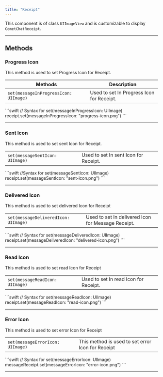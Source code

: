 ```yaml
---
title: "Receipt"
---
```


This component is of class `UIImageView` and is customizable to display `CometChatReceipt`.

***

## Methods

### Progress Icon

This method is used to set Progress Icon for Receipt.

| Methods                               | Description                               |
| ------------------------------------- | ----------------------------------------- |
| `set(messageInProgressIcon: UIImage)` | Used to set In Progress Icon for Receipt. |

<Tabs>
<Tab title="Swift">
```swift
// Syntax for  set(messageInProgressIcon: UIImage)
receipt.set(messageInProgressIcon: "progress-icon.png")
```

</Tab>

</Tabs>

***

### Sent Icon

This method is used to set sent Icon for Receipt.

|                                 |                                       |
| ------------------------------- | ------------------------------------- |
| `set(messageSentIcon: UIImage)` | Used to set In sent Icon for Receipt. |

<Tabs>
<Tab title="Swift">
```swift
//Syntax for  set(messageSentIcon: UIImage)
receipt.set(messageSentIcon: "sent-icon.png")
```

</Tab>

</Tabs>

***

### Delivered Icon

This method is used to set delivered Icon for Receipt

|                                      |                                                    |
| ------------------------------------ | -------------------------------------------------- |
| `set(messageDeliveredIcon: UIImage)` | Used to set In delivered Icon for Message Receipt. |

<Tabs>
<Tab title="Swift">
```swift
// Syntax for  set(messageDeliveredIcon: UIImage)
receipt.set(messageDeliveredIcon: "delivered-icon.png")
```

</Tab>

</Tabs>

***

### Read Icon

This method is used to set read Icon for Receipt

|                                 |                                       |
| ------------------------------- | ------------------------------------- |
| `set(messageReadIcon: UIImage)` | Used to set In read Icon for Receipt. |

<Tabs>
<Tab title="Swift">
```swift
// Syntax for  set(messageReadIcon: UIImage)
receipt.set(messageReadIcon: "read-icon.png")
```

</Tab>

</Tabs>

***

### Error Icon

This method is used to set error Icon for Receipt

|                                  |                                                   |
| -------------------------------- | ------------------------------------------------- |
| `set(messageErrorIcon: UIImage)` | This method is used to set error Icon for Receipt |

<Tabs>
<Tab title="Swift">
```swift
// Syntax for  set(messageErrorIcon: UIImage)
messageReceipt.set(messageErrorIcon: "error-icon.png")
```

</Tab>

</Tabs>

***
